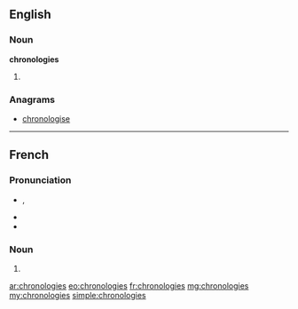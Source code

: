 ==English==

===Noun===
'''chronologies'''

# {{plural of|[[chronology]]}}

===Anagrams===
* [[chronologise#English|chronologise]]

----

==French==

===Pronunciation===
* {{IPA|/kʁɔ.nɔ.lɔ.ʒi/|lang=fr}}, {{X-SAMPA|/kRO.nO.lO.Zi/|lang=fr}}
* {{homophones|chronologie|lang=fr}}
* {{hyphenation|chro|no|lo|gies|lang=fr}}

===Noun===
{{infl|fr|plural}} {{f|p}}

# {{plural of|[[chronologie]]|lang=fr}}

[[ar:chronologies]]
[[eo:chronologies]]
[[fr:chronologies]]
[[mg:chronologies]]
[[my:chronologies]]
[[simple:chronologies]]